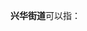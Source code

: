 '''兴华街道'''可以指：
{{PRC admin/disambig|14/01/09/004/000|15/07/81/004/000|15/07/83/001/000|21/01/06/015/000|21/02/11/009/000|22/02/02/001/000|23/09/02/001/000|44/01/06/010/000}}
{{disambig|cat=四字乡级行政区划消歧义}}